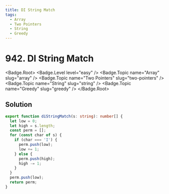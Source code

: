```yaml
---
title: DI String Match
tags:
  - Array
  - Two Pointers
  - String
  - Greedy
---
```


# 942. DI String Match

<Badge.Root>
  <Badge.Level level="easy" />
  <Badge.Topic name="Array" slug="array" />
  <Badge.Topic name="Two Pointers" slug="two-pointers" />
  <Badge.Topic name="String" slug="string" />
  <Badge.Topic name="Greedy" slug="greedy" />
</Badge.Root>

## Solution

```typescript filename="solution.ts" copy
export function diStringMatch(s: string): number[] {
  let low = 0;
  let high = s.length;
  const perm = [];
  for (const char of s) {
    if (char === 'I') {
      perm.push(low);
      low += 1;
    } else {
      perm.push(high);
      high -= 1;
    }
  }
  perm.push(low);
  return perm;
}
```

<ProblemLink
  codingSite="leetcode"
  href="https://leetcode.com/problems/di-string-match"
  title="DI String Match"
/>
